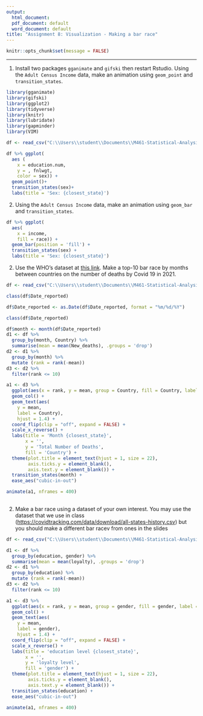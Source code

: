 ```yaml
---
output: 
  html_document:
  pdf_document: default
  word_document: default
title: "Assignment 8: Visualization - Making a bar race"
---
```


```r
knitr::opts_chunk$set(message = FALSE)
```

------------------------------------------------------------------------

1.  Install two packages `gganimate` and `gifski` then restart Rstudio. Using the `Adult Census Income` data, make an animation using `geom_point` and `transition_states`.

```r
library(gganimate)
library(gifski)
library(ggplot2)
library(tidyverse)
library(knitr)
library(lubridate)
library(gapminder)
library(VIM)
```

```r
df <- read_csv("C:\\Users\\student\\Documents\\M461-Statistical-Analysis-with-R\\adult_census.csv")
```

```r
df %>% ggplot(
  aes (
    x = education.num, 
    y = , fnlwgt,
    color = sex)) + 
  geom_point()+
  transition_states(sex)+
  labs(title = 'Sex: {closest_state}')
```

2.  Using the `Adult Census Income` data, make an animation using `geom_bar` and `transition_states`.

```r
df %>% ggplot(
  aes(
    x = income,
    fill = race)) +
  geom_bar(position = 'fill') + 
  transition_states(sex) +
  labs(title = 'Sex: {closest_state}')
```

2.  Use the WHO's dataset at [this link](https://covid19.who.int/WHO-COVID-19-global-data.csv). Make a top-10 bar race by months between countries on the number of deaths by Covid 19 in 2021.

```r
df <- read_csv("C:\\Users\\student\\Documents\\M461-Statistical-Analysis-with-R\\WHO-COVID-19-global-data.csv")
```

```r
class(df$Date_reported)
```

```r
df$Date_reported <- as.Date(df$Date_reported, format = "%m/%d/%Y")
```

```r
class(df$Date_reported)
```

```r
df$month <- month(df$Date_reported)
d1 <- df %>% 
  group_by(month, Country) %>% 
  summarise(mean = mean(New_deaths), .groups = 'drop')
d2 <- d1 %>% 
  group_by(month) %>% 
  mutate (rank = rank(-mean))
d3 <- d2 %>% 
  filter(rank <= 10)
```

```r
a1 <- d3 %>% 
  ggplot(aes(x = rank, y = mean, group = Country, fill = Country, label = Country)) + 
  geom_col() +
  geom_text(aes(
    y = mean,
    label = Country),
    hjust = 1.4) +
  coord_flip(clip = "off", expand = FALSE) +
  scale_x_reverse() +
  labs(title = 'Month {closest_state}',
       x = '',
       y = 'Total Number of Deaths',
       fill = 'Country') +
  theme(plot.title = element_text(hjust = 1, size = 22),
        axis.ticks.y = element_blank(),
        axis.text.y = element_blank()) +
  transition_states(month) +
  ease_aes("cubic-in-out")

animate(a1, nframes = 400)
  
```

2.  Make a bar race using a dataset of your own interest. You may use the dataset that we use in class (<https://covidtracking.com/data/download/all-states-history.csv>) but you should make a different bar racev from ones in the slides

```r
df <- read_csv("C:\\Users\\student\\Documents\\M461-Statistical-Analysis-with-R\\Salary_data.csv")
```

```r
d1 <- df %>% 
  group_by(education, gender) %>% 
  summarise(mean = mean(loyalty), .groups = 'drop')
d2 <- d1 %>% 
  group_by(education) %>% 
  mutate (rank = rank(-mean))
d3 <- d2 %>% 
  filter(rank <= 10)
```

```r
a1 <- d3 %>% 
  ggplot(aes(x = rank, y = mean, group = gender, fill = gender, label = gender)) + 
  geom_col() +
  geom_text(aes(
    y = mean,
    label = gender),
    hjust = 1.4) +
  coord_flip(clip = "off", expand = FALSE) +
  scale_x_reverse() +
  labs(title = 'education level {closest_state}',
       x = '',
       y = 'loyalty level',
       fill = 'gender') +
  theme(plot.title = element_text(hjust = 1, size = 22),
        axis.ticks.y = element_blank(),
        axis.text.y = element_blank()) +
  transition_states(education) +
  ease_aes("cubic-in-out")

animate(a1, nframes = 400)
```
